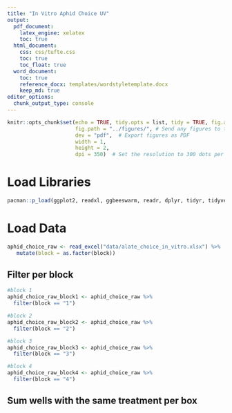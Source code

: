 ```yaml
---
title: "In Vitro Aphid Choice UV"
output:
  pdf_document:
    latex_engine: xelatex
    toc: true
  html_document:
    css: css/tufte.css
    toc: true
    toc_float: true
  word_document:
    toc: true
    reference_docx: templates/wordstyletemplate.docx
    keep_md: true
editor_options:
  chunk_output_type: console
---
```


```r
knitr::opts_chunk$set(echo = TRUE, tidy.opts = list, tidy = TRUE, fig.align = "center", # Always relative to the document directory
                      fig.path = "../figures/", # Send any figures to this folder
                      dev = "pdf",  # Export figures as PDF
                      width = 1,
                      height = 2,
                      dpi = 350)  # Set the resolution to 300 dots per inch (dpi)
```

# Load Libraries

```r
pacman::p_load(ggplot2, readxl, ggbeeswarm, readr, dplyr, tidyr, tidyverse, devtools, cowplot, knitr, emmeans, lme4, lmerTest, RColorBrewer, viridis, install = FALSE)
```

# Load Data

```r
aphid_choice_raw <- read_excel("data/alate_choice_in_vitro.xlsx") %>%
   mutate(block = as.factor(block))
```

## Filter per block

```r
#block 1
aphid_choice_raw_block1 <- aphid_choice_raw %>%
  filter(block == "1")

#block 2
aphid_choice_raw_block2 <- aphid_choice_raw %>%
  filter(block == "2")

#block 3
aphid_choice_raw_block3 <- aphid_choice_raw %>%
  filter(block == "3")

#block 4
aphid_choice_raw_block4 <- aphid_choice_raw %>%
  filter(block == "4")
```

## Sum wells with the same treatment per box

```r

```